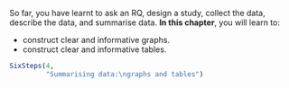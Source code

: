 ::: {.objectivesBox .objectives data-latex="{iconmonstr-target-4-240.png}"}
So far, you have learnt to ask an RQ, design a study, collect the data, describe the data, and summarise data.
**In this chapter**, you will learn to:

* construct clear and informative graphs.
* construct clear and informative tables.
:::


```r
SixSteps(4, 
         "Summarising data:\ngraphs and tables")
```
